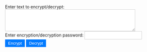 ```{=html}
<!DOCTYPE html>
<html lang="en">
<head>
    <meta charset="UTF-8">
    <meta name="viewport" content="width=device-width, initial-scale=1.0">
    <title>Client-side AES-256 Encryption/Decryption</title>
       <style>

        textarea,
        input[type="password"] {
            background-color: #fff; /* White background for input elements */
            color: #777; /* Light text color */
            border: 1px solid #ccc; /* Light border color */
            padding: 5px;
        }

        button {
            background-color: #007bff; /* Blue button background color */
            color: #fff; /* White button text color */
            border: none;
            padding: 5px 10px;
            cursor: pointer;333
        }
    </style>
</head>
<body>
    <h1></h1>
    
    <label for="inputText">Enter text to encrypt/decrypt:</label>
    <textarea id="inputText" rows="4" cols="50"></textarea>
    <br>
    
    <label for="password">Enter encryption/decryption password:</label>
    <input type="password" id="password">
    <br>
    
    <button onclick="encryptText()">Encrypt</button>
    <button onclick="decryptText()">Decrypt</button>
    
    <p id="outputText"></p>

    <script>
        async function encryptText() {
            const inputText = document.getElementById('inputText').value;
            const password = document.getElementById('password').value;

            const encoder = new TextEncoder();
            const data = encoder.encode(inputText);
            const passwordBuffer = encoder.encode(password);

            const key = await crypto.subtle.importKey(
                'raw',
                passwordBuffer,
                'PBKDF2',
                false,
                ['deriveKey']
            );

            const derivedKey = await crypto.subtle.deriveKey(
                {
                    name: 'PBKDF2',
                    salt: new Uint8Array(16),
                    iterations: 100000,
                    hash: 'SHA-256',
                },
                key,
                { name: 'AES-GCM', length: 256 },
                true,
                ['encrypt', 'decrypt']
            );

            const iv = crypto.getRandomValues(new Uint8Array(16));
            const encryptedData = await crypto.subtle.encrypt(
                { name: 'AES-GCM', iv: iv },
                derivedKey,
                data
            );

            // Combine IV and encrypted data
            const encryptedBytes = new Uint8Array(iv.length + encryptedData.byteLength);
            encryptedBytes.set(iv, 0);
            encryptedBytes.set(new Uint8Array(encryptedData), iv.length);

            const encryptedText = btoa(String.fromCharCode(...encryptedBytes));

            document.getElementById('outputText').textContent =
                'Encrypted Text: ' + encryptedText;
        }

        async function decryptText() {
            const encryptedText = document.getElementById('inputText').value;
            const password = document.getElementById('password').value;

            const encryptedBytes = new Uint8Array(
                atob(encryptedText)
                    .split('')
                    .map((c) => c.charCodeAt(0))
            );

            const passwordBuffer = new TextEncoder().encode(password);

            const key = await crypto.subtle.importKey(
                'raw',
                passwordBuffer,
                'PBKDF2',
                false,
                ['deriveKey']
            );

            const iv = encryptedBytes.slice(0, 16);
            const data = encryptedBytes.slice(16);

            try {
                const derivedKey = await crypto.subtle.deriveKey(
                    {
                        name: 'PBKDF2',
                        salt: new Uint8Array(16),
                        iterations: 100000,
                        hash: 'SHA-256',
                    },
                    key,
                    { name: 'AES-GCM', length: 256 },
                    true,
                    ['encrypt', 'decrypt']
                );

                const decryptedData = await crypto.subtle.decrypt(
                    { name: 'AES-GCM', iv: iv },
                    derivedKey,
                    data
                );

                const decryptedText = new TextDecoder().decode(decryptedData);

                document.getElementById('outputText').textContent =
                    'Decrypted Text: ' + decryptedText;
            } catch (error) {
                document.getElementById('outputText').textContent =
                    'Decryption failed. Please check the password and input.';
            }
        }
    </script>
</body>
</html>
```